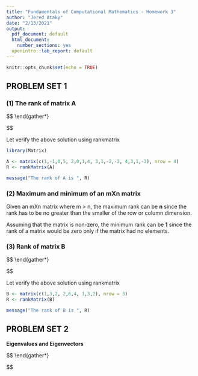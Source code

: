 ---
title: "Fundamentals of Computational Mathematics - Homework 3"
author: "Jered Ataky"
date: "2/13/2021"
output:
  pdf_document: default
  html_document:
    number_sections: yes
  openintro::lab_report: default
---

```{r setup, include=FALSE}
knitr::opts_chunk$set(echo = TRUE)
```

## PROBLEM SET 1

### (1) The rank of matrix A

$$
\begin{gather*}
I\ am\ going\ to\ use\ RREF\ to\ find\ the\ rank\ of\ A\\
\\
A\ =\begin{bmatrix}
1 & 2 & 3 & 4\\
-1 & 0 & 1 & 3\\
0 & 1 & -2 & 1\\
5 & 4 & -2 & -3
\end{bmatrix} R_{2}\rightarrow R_{3} \ \ \ \ \ \ \ \ \ \ \ \ \ \ \ \ \ \ \ \ \ \ \ \ \ \ \ \ \ \ \ \ \ \ \ \ \ \ \ \ \ \ \ \ \ \ \ \ \ \ \ \ \ \ \ \ \ \ \ \ \ \ \ \ \ \\
\\
=\begin{bmatrix}
1 & 2 & 3 & 4\\
0 & 1 & -2 & 1\\
-1 & 0 & 1 & 3\\
5 & 4 & -2 & -3
\end{bmatrix} R_{3} =R_{1} \ +\ R_{3} ;\ R_{4} \ =-5R_{1} \ +\ R_{4} \ \ \ \ \ \ \ \ \ \ \ \ \ \ \ \ \\
\\
\ \ \ =\begin{bmatrix}
1 & 2 & 3 & 4\\
0 & 1 & -2 & 1\\
0 & 2 & 4 & 7\\
0 & 6 & -17 & -23
\end{bmatrix} R_{3} =-2R_{2} +R_{3} ;\ R_{4} =-6R_{2} +R_{4} \ \ \ \ \ \ \ \ \ \ \ \ \ \ \ \ \\
\\
\\
=\begin{bmatrix}
1 & 2 & 3 & 4\\
0 & 1 & -2 & 1\\
0 & 0 & 8 & 5\\
0 & 0 & -5 & -29
\end{bmatrix} R_{3} =\frac{1}{8} R_{3} \ \ \ \ \ \ \ \ \ \ \ \ \ \ \ \ \ \ \ \ \ \ \ \ \ \ \ \ \ \ \ \ \ \ \ \ \ \ \ \ \ \ \ \ \ \ \ \ \ \ \ \ \ \ \ \ \ \ \\
\\
=\begin{bmatrix}
1 & 2 & 3 & 4\\
0 & 1 & -2 & 1\\
0 & 0 & 1 & \frac{5}{8}\\
0 & 0 & -5 & -29
\end{bmatrix} R_{4} =5R_{3} +R_{4} \ \ \ \ \ \ \ \ \ \ \ \ \ \ \ \ \ \ \ \ \ \ \ \ \ \ \ \ \ \ \ \ \ \ \ \ \ \ \ \ \ \ \ \ \ \ \ \ \ \ \\
\\
=\begin{bmatrix}
1 & 2 & 3 & 4\\
0 & 1 & -2 & 1\\
0 & 0 & 1 & \frac{5}{8}\\
0 & 0 & 0 & -\frac{207}{8}
\end{bmatrix} R_{4} =-\frac{8}{207} R_{4} \ \ \ \ \ \ \ \ \ \ \ \ \ \ \ \ \ \ \ \ \ \ \ \ \ \ \ \ \ \ \ \ \ \ \ \ \ \ \ \ \ \ \ \ \ \ \\
\\
\\
\ \ \ \ \ \ \ \ \ \ \ \ \ \ \ \ \ \ \ \ \ \ \ \ \ =\begin{bmatrix}
1 & 2 & 3 & 4\\
0 & 1 & -2 & 1\\
0 & 0 & 1 & \frac{5}{8}\\
0 & 0 & 0 & 1
\end{bmatrix} \ R_{3} =-\frac{5}{8} R_{4} \ +R_{3} ;\ R_{2} =-R_{4} +R_{2} ;\ R_{1} =-4R_{4} \ +R_{1} \ \ \ \ \ \ \ \ \ \ \\
\\
\\
=\begin{bmatrix}
1 & 2 & 3 & 0\\
0 & 1 & -2 & 0\\
0 & 0 & 1 & 0\\
0 & 0 & 0 & 1
\end{bmatrix} \ R_{2} =2R_{3} +R_{2} ;\ R_{1} =-3R_{3} +R_{1} \ \ \ \ \ \ \ \ \ \ \ \ \ \ \ \ \ \ \ \\
\\
=\begin{bmatrix}
1 & 2 & 0 & 0\\
0 & 1 & 0 & 0\\
0 & 0 & 1 & 0\\
0 & 0 & 0 & 1
\end{bmatrix} \ R_{1} =- 2R_{1} +R_{1} \ \ \ \ \ \ \ \ \ \ \ \ \ \ \ \ \ \ \ \ \ \ \ \ \ \ \ \ \ \ \ \ \ \ \ \ \ \ \ \ \ \ \ \ \ \ \ \ \ \\
\\
=\begin{bmatrix}
1 & 0 & 0 & 0\\
0 & 1 & 0 & 0\\
0 & 0 & 1 & 0\\
0 & 0 & 0 & 1
\end{bmatrix} \ \ \ \ \ \ \ \ \ \ \ \ \ \ \ \ \ \ \ \ \ \ \ \ \ \ \ \ \ \ \ \ \ \ \ \ \ \ \ \ \ \ \ \ \ \ \ \ \ \ \ \ \ \ \ \ \ \ \ \ \ \ \ \ \ \ \ \ \ \ \ \ \ \ \ \ \ \ \\
\\
As\ we\ can\ see\ the\ RREF\ of\ A\ with\ leading\ 1s,\ rank( A) \ =\ 4\\
\\
\ \ \ \ \ \ \ \ \ \ \ \ \ \ \ \ \ \ \ \ \ \ \ \ \ \ \ \ \ \ \ \ \ \ \ \ 
\end{gather*}

$$


Let verify the above solution using rankmatrix

```{r}
library(Matrix)

A <- matrix(c(1,-1,0,5, 2,0,1,4, 3,1,-2,-2, 4,3,1,-3), nrow = 4)
R <- rankMatrix(A)

message("The rank of A is ", R)


```



### (2) Maximum and minimum of an mXn matrix

Given an mXn matrix where m > n, the maximum rank can be **n** 
since the rank has to be no greater than the smaller of the row or column
dimension.

Assuming that the matrix is non-zero, the minimum rank can be **1**
since the rank of a matrix would be zero only if the matrix had no elements.


### (3) Rank of matrix B

$$
\begin{gather*}
B=\begin{bmatrix}
1 & 2 & 1\\
3 & 6 & 3\\
2 & 4 & 2
\end{bmatrix}\\
\\
Looking\ at\ matrix\ B,\ R_{2} \ =\ 3R_{1} \ and\ R_{3} \ =\ 2R_{1} ,\\
all\ rows\ vectors\ are\ multiple\ of\ the\ same\ nonzero\ vector\ and\ det( B) \ =\ 0.\\
That's\ it,\ there\ is\ one\ and\ only\ one\ linearly\ independent\ row.\\
\\
Therefore,\ rank( B) \ =\ 1.\\
\ \ \ \ \ \ \ \ \ \ \ \ \ \ \ \ \ \ \ \ \ \ \ \ \ \ \ \ \ \ \ \ \ \ \ \ 
\end{gather*}

$$



Let verify the above solution using rankmatrix

```{r}

B <- matrix(c(1,3,2, 2,6,4, 1,3,2), nrow = 3)
R <- rankMatrix(B)

message("The rank of B is ", R)


```


## PROBLEM SET 2

**Eigenvalues and Eigenvectors**


$$
\begin{gather*}
\ \ \ \ \ \ \ \ \ \ \ \ \ \ \ \ \ \ \ \ \ \ \ \ \ \ \ \ \ \ \ \ \ \ \ \ \ \ \ \ \ \ \ \ \ \ \ \ \ \ \ \ \ \ \ \ \ \ \\
\\
\\
\\
\\
A\ =\begin{bmatrix}
1 & 2 & 3\\
0 & 4 & 5\\
0 & 0 & 6
\end{bmatrix}\\
\\
1.\ Eigenvalues\\
\\
The\ polynomial\ characteristic\ is\ given\ by:\\
\\
P( \lambda ) \ =det( A-\lambda I) \ =\ det\left(\begin{bmatrix}
1-\lambda  & 2 & 3\\
0 & 4-\lambda  & 5\\
0 & 0 & 6-\lambda 
\end{bmatrix}\right)\\
\\
using\ column\ 1\ to\ calculate\ the\ determinant:\\
\\
det\left(\begin{bmatrix}
1-\lambda  & 2 & 3\\
0 & 4-\lambda  & 5\\
0 & 0 & 6-\lambda 
\end{bmatrix}\right) \ =( 1-\lambda )\begin{vmatrix}
4-\lambda  & 5\\
0 & 6-\lambda 
\end{vmatrix}\\
\\
=\ ( 1-\lambda )( 4-\lambda )( 6-\lambda )\\
\\
P( \lambda ) \ =\ 0\ \Longrightarrow \ \lambda =1,\ \lambda =4,\ \lambda =6\\
\\
The\ eigenvalues\ are\ \lambda =1,\ 4,\ 6\ with\ algebraic\ multiplicities\ \\
\alpha ( 1) \ =\ 1,\ \alpha ( 4) \ =\ 1,\ and\ \alpha ( 6) \ =\ 1.\\
\\
2.\ Eigenvectors\\
\\
For\ \lambda =1:\\
\\
A-I\ =\ \begin{bmatrix}
0 & 2 & 3\\
0 & 3 & 5\\
0 & 0 & 5
\end{bmatrix}\rightarrow \ v_{3} =v_{2} =0\ and\ v_{1} \ =\ v_{1}\\
\\
\Longrightarrow \epsilon ( 1) \ =\left\{\begin{bmatrix}
1\\
0\\
0
\end{bmatrix}\right)\\
\\
For\ \lambda =4:\\
\\
A-4I\ =\ \begin{bmatrix}
-3 & 2 & 3\\
0 & 0 & 5\\
0 & 0 & 2
\end{bmatrix}\rightarrow \ v_{3} =0\ and\ -3v_{1} \ +\ 2v_{2} \ =0\\
\ \ \ \ \ \ \ \ \ \ \ \ \ \ \ \ \ \rightarrow \ v_{1} \ =\ \frac{2}{3} v_{2} \ \ \ \ \ \ \ \\
\\
\ \ \ \ \Longrightarrow \epsilon ( 4) \ =\left\{\begin{bmatrix}
2\\
3\\
0
\end{bmatrix}\right\}\\
\\
For\ \lambda =6:\\
\\
A-6I\ =\begin{bmatrix}
-5 & 2 & 3\\
0 & -2 & 5\\
0 & 0 & 0
\end{bmatrix}\rightarrow v_{2} =\frac{5}{2} v_{3} \ and\ 5v_{1} \ =\ 8v_{3}\\
\ \ \ \ \ \ \ \ \ \ \ \ \ \ \ \ \ \ \ \ \ \ \ \ \ \ \ \ \ \ \ \ \ \ \ \ \ \rightarrow \ v_{1} =\frac{8}{5} v_{3} \ and\ v_{2} =\frac{5}{2} v_{3}\\
\\
\ \ \ \ \ \ \ \ \ \ \ \ \ \ \ \ \ \ \ \ \ \ \ \ \ \Longrightarrow \ \epsilon ( 6) \ =\left\{\begin{bmatrix}
16\\
25\\
10
\end{bmatrix}\right\}\\
\\
The\ eigenvectors\ yield\ the\ geometric\ multiplicities\ \gamma ( 1) \ =1,\ \gamma ( 4) \ =1,\ \gamma ( 6) \ =1\\
\\
\ \ \ \ \ \\
\\
\ \ \ \ \ \ \ \ \ \ \ \ \ \ \ \ \ \ \ \ \ \ \ \ \ \ \ \ \ \ \ \ \ \ \ \ 
\end{gather*}


$$